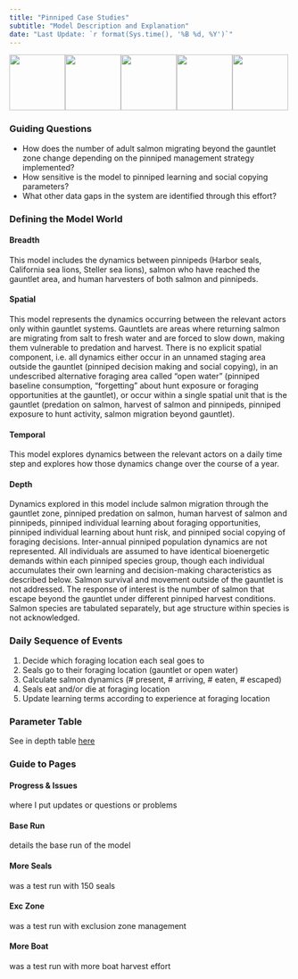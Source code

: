 ```yaml
---
title: "Pinniped Case Studies"
subtitle: "Model Description and Explanation"
date: "Last Update: `r format(Sys.time(), '%B %d, %Y')`"
---
```

![](img/seal.png){width=100px}![](img/seal.png){width=100px}![](img/seal.png){width=100px}![](img/seal.png){width=100px}![](img/seal.png){width=100px}

### Guiding Questions  
* How does the number of adult salmon migrating beyond the gauntlet zone change depending on the pinniped management strategy implemented?  
* How sensitive is the model to pinniped learning and social copying parameters?  
* What other data gaps in the system are identified through this effort?  

### Defining the Model World  
#### Breadth  
This model includes the dynamics between pinnipeds (Harbor seals, California sea lions, Steller sea lions), salmon who have reached the gauntlet area, and human harvesters of both salmon and pinnipeds.  

#### Spatial  
This model represents the dynamics occurring between the relevant actors only within gauntlet systems. Gauntlets are areas where returning salmon are migrating from salt to fresh water and are forced to slow down, making them vulnerable to predation and harvest. There is no explicit spatial component, i.e. all dynamics either occur in an unnamed staging area outside the gauntlet (pinniped decision making and social copying), in an undescribed alternative foraging area called “open water” (pinniped baseline consumption, “forgetting” about hunt exposure or foraging opportunities at the gauntlet), or occur within a single spatial unit that is the gauntlet (predation on salmon, harvest of salmon and pinnipeds, pinniped exposure to hunt activity, salmon migration beyond gauntlet).  

#### Temporal  
This model explores dynamics between the relevant actors on a daily time step and explores how those dynamics change over the course of a year.  

#### Depth  
Dynamics explored in this model include salmon migration through the gauntlet zone, pinniped predation on salmon, human harvest of salmon and pinnipeds, pinniped individual learning about foraging opportunities, pinniped individual learning about hunt risk, and pinniped social copying of foraging decisions. Inter-annual pinniped population dynamics are not represented. All individuals are assumed to have identical bioenergetic demands within each pinniped species group, though each individual accumulates their own learning and decision-making characteristics as described below. Salmon survival and movement outside of the gauntlet is not addressed. The response of interest is the number of salmon that escape beyond the gauntlet under different pinniped harvest conditions. Salmon species are tabulated separately, but age structure within species is not acknowledged.  

### Daily Sequence of Events
1. Decide which foraging location each seal goes to  
2. Seals go to their foraging location (gauntlet or open water)  
3. Calculate salmon dynamics (# present, # arriving, # eaten, # escaped)  
4. Seals eat and/or die at foraging location  
5. Update learning terms according to experience at foraging location  

### Parameter Table
See in depth table [here](https://docs.google.com/spreadsheets/d/14LWg-lLf4w3-IbQNVLDXNPXHsMHo4w5JEt5onHkIoR8/edit?usp=sharing)

### Guide to Pages

#### Progress & Issues  
where I put updates or questions or problems  

#### Base Run  
details the base run of the model  

#### More Seals  
was a test run with 150 seals  

#### Exc Zone  
was a test run with exclusion zone management  

#### More Boat  
was a test run with more boat harvest effort


